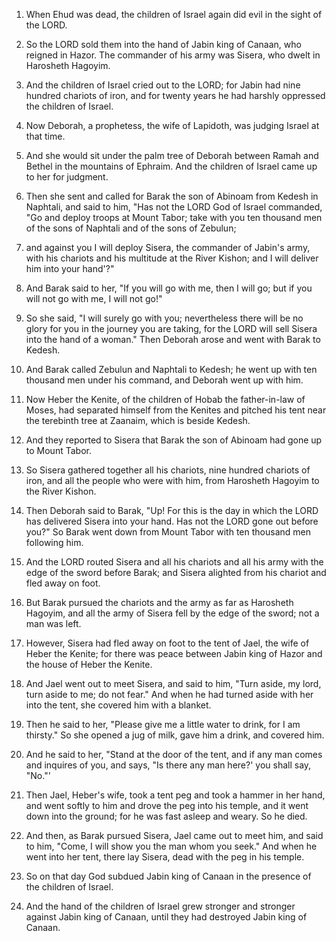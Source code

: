 
1. When Ehud was dead, the children of Israel again did evil in the sight of the LORD.

2. So the LORD sold them into the hand of Jabin king of Canaan, who reigned in Hazor. The commander of his army was Sisera, who dwelt in Harosheth Hagoyim.

3. And the children of Israel cried out to the LORD; for Jabin had nine hundred chariots of iron, and for twenty years he had harshly oppressed the children of Israel.

4. Now Deborah, a prophetess, the wife of Lapidoth, was judging Israel at that time.

5. And she would sit under the palm tree of Deborah between Ramah and Bethel in the mountains of Ephraim. And the children of Israel came up to her for judgment.

6. Then she sent and called for Barak the son of Abinoam from Kedesh in Naphtali, and said to him, "Has not the LORD God of Israel commanded, "Go and deploy troops at Mount Tabor; take with you ten thousand men of the sons of Naphtali and of the sons of Zebulun;

7. and against you I will deploy Sisera, the commander of Jabin's army, with his chariots and his multitude at the River Kishon; and I will deliver him into your hand'?"

8. And Barak said to her, "If you will go with me, then I will go; but if you will not go with me, I will not go!"

9. So she said, "I will surely go with you; nevertheless there will be no glory for you in the journey you are taking, for the LORD will sell Sisera into the hand of a woman." Then Deborah arose and went with Barak to Kedesh.

10. And Barak called Zebulun and Naphtali to Kedesh; he went up with ten thousand men under his command, and Deborah went up with him.

11. Now Heber the Kenite, of the children of Hobab the father-in-law of Moses, had separated himself from the Kenites and pitched his tent near the terebinth tree at Zaanaim, which is beside Kedesh.

12. And they reported to Sisera that Barak the son of Abinoam had gone up to Mount Tabor.

13. So Sisera gathered together all his chariots, nine hundred chariots of iron, and all the people who were with him, from Harosheth Hagoyim to the River Kishon.

14. Then Deborah said to Barak, "Up! For this is the day in which the LORD has delivered Sisera into your hand. Has not the LORD gone out before you?" So Barak went down from Mount Tabor with ten thousand men following him.

15. And the LORD routed Sisera and all his chariots and all his army with the edge of the sword before Barak; and Sisera alighted from his chariot and fled away on foot.

16. But Barak pursued the chariots and the army as far as Harosheth Hagoyim, and all the army of Sisera fell by the edge of the sword; not a man was left.

17. However, Sisera had fled away on foot to the tent of Jael, the wife of Heber the Kenite; for there was peace between Jabin king of Hazor and the house of Heber the Kenite.

18. And Jael went out to meet Sisera, and said to him, "Turn aside, my lord, turn aside to me; do not fear." And when he had turned aside with her into the tent, she covered him with a blanket.

19. Then he said to her, "Please give me a little water to drink, for I am thirsty." So she opened a jug of milk, gave him a drink, and covered him.

20. And he said to her, "Stand at the door of the tent, and if any man comes and inquires of you, and says, "Is there any man here?' you shall say, "No."'

21. Then Jael, Heber's wife, took a tent peg and took a hammer in her hand, and went softly to him and drove the peg into his temple, and it went down into the ground; for he was fast asleep and weary. So he died.

22. And then, as Barak pursued Sisera, Jael came out to meet him, and said to him, "Come, I will show you the man whom you seek." And when he went into her tent, there lay Sisera, dead with the peg in his temple.

23. So on that day God subdued Jabin king of Canaan in the presence of the children of Israel.

24. And the hand of the children of Israel grew stronger and stronger against Jabin king of Canaan, until they had destroyed Jabin king of Canaan.


